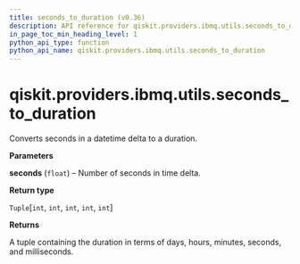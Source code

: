 ```yaml
---
title: seconds_to_duration (v0.36)
description: API reference for qiskit.providers.ibmq.utils.seconds_to_duration in qiskit v0.36
in_page_toc_min_heading_level: 1
python_api_type: function
python_api_name: qiskit.providers.ibmq.utils.seconds_to_duration
---
```


<span id="qiskit-providers-ibmq-utils-seconds-to-duration" />

# qiskit.providers.ibmq.utils.seconds\_to\_duration

<Function id="qiskit.providers.ibmq.utils.seconds_to_duration" isDedicatedPage={true} github="https://github.com/qiskit/qiskit-ibmq-provider/tree/stable/0.19/qiskit/providers/ibmq/utils/converters.py" signature="seconds_to_duration(seconds)">
  Converts seconds in a datetime delta to a duration.

  **Parameters**

  **seconds** (`float`) – Number of seconds in time delta.

  **Return type**

  `Tuple`\[`int`, `int`, `int`, `int`, `int`]

  **Returns**

  A tuple containing the duration in terms of days, hours, minutes, seconds, and milliseconds.
</Function>

